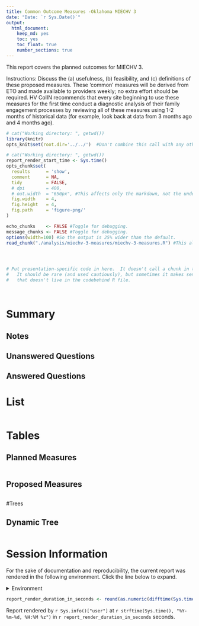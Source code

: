 ```yaml
---
title: Common Outcome Measures -Oklahoma MIECHV 3
date: "Date: `r Sys.Date()`"
output:
  html_document:
    keep_md: yes
    toc: yes
    toc_float: true
    number_sections: true
---
```


This report covers the planned outcomes for MIECHV 3.

Instructions:  Discuss the (a) usefulness, (b) feasibility, and (c) definitions of these proposed measures.  These ‘common’ measures will be derived from ETO and made available to providers weekly; no extra effort should be required. HV CoIIN  recommends that every site beginning to use these measures for the first time conduct a diagnostic analysis of their family engagement processes by reviewing all of these measures using 1-2 months of historical data (for example, look back at data from 3 months ago and 4 months ago).

<!--  Set the working directory to the repository's base directory; this assumes the report is nested inside of two directories.-->
```r
# cat("Working directory: ", getwd())
library(knitr)
opts_knit$set(root.dir='../../')  #Don't combine this call with any other chunk -especially one that uses file paths.
```

<!-- Set the report-wide options, and point to the external code file. -->
```r
# cat("Working directory: ", getwd())
report_render_start_time <- Sys.time()
opts_chunk$set(
  results      = 'show', 
  comment      = NA, 
  tidy         = FALSE,
  # dpi        = 400,
  # out.width  = "650px", #This affects only the markdown, not the underlying png file.  The height will be scaled appropriately.
  fig.width    = 4, 
  fig.height   = 4, 
  fig.path     = 'figure-png/'
)

echo_chunks    <- FALSE #Toggle for debugging.
message_chunks <- FALSE #Toggle for debugging.
options(width=100) #So the output is 25% wider than the default.
read_chunk("./analysis/miechv-3-measures/miechv-3-measures.R") #This allows knitr to call chunks tagged in the underlying *.R file.
```

<!-- Load 'sourced' R files.  Suppress the output when loading sources. --> 
```r
```

<!-- Load packages, or at least verify they're available on the local machine.  Suppress the output when loading packages. --> 
```r
```

<!-- Load any global functions and variables declared in the R file.  Suppress the output. --> 
```r
```

<!-- Declare any global functions specific to a Rmd output.  Suppress the output. --> 
```r
# Put presentation-specific code in here.  It doesn't call a chunk in the codebehind file.
#   It should be rare (and used cautiously), but sometimes it makes sense to include code in Rmd 
#   that doesn't live in the codebehind R file.
```

<!-- Load the datasets.   -->
```r
```

<!-- Tweak the datasets.   -->
```r
```

# Summary {.tabset .tabset-fade .tabset-pills}

## Notes 

## Unanswered Questions

## Answered Questions

# List
```r
```

# Tables

## Planned Measures
```r
```

## Proposed Measures
```r
```

#Trees

## Dynamic Tree
```r
```

<!-- ## Static Tree -->
<!-- ```{r tree-static, echo=echo_chunks, message=message_chunks} -->
<!-- ``` -->


# Session Information
For the sake of documentation and reproducibility, the current report was rendered in the following environment.  Click the line below to expand.

<details>
  <summary>Environment <span class="glyphicon glyphicon-plus-sign"></span></summary>
```r
if( requireNamespace("devtools", quietly = TRUE) ) {
  devtools::session_info()
} else {
  sessionInfo()
} 
```
</details>

```r
report_render_duration_in_seconds <- round(as.numeric(difftime(Sys.time(), report_render_start_time, units="secs")))
```

Report rendered by `r Sys.info()["user"]` at `r strftime(Sys.time(), "%Y-%m-%d, %H:%M %z")` in `r report_render_duration_in_seconds` seconds.

